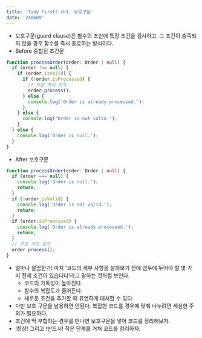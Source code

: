 ```yaml
---
title: 'Tidy First? ch1. 보호구문'
date: '240609'
---
```


- 보호구문(guard clause)은 함수의 초반에 특정 조건을 검사하고, 그 조건이 충족되지 않을 경우 함수를 즉시 종료하는 방식이다.
- Before 중첩된 조건문

```typescript
function processOrder(order: Order | null) {
  if (order !== null) {
    if (order.isValid) {
      if (!order.isProcessed) {
        // 주문 처리 로직
        order.process();
      } else {
        console.log('Order is already processed.');
      }
    } else {
      console.log('Order is not valid.');
    }
  } else {
    console.log('Order is null.');
  }
}
```

- After 보호구문

```typescript
function processOrder(order: Order | null) {
  if (order === null) {
    console.log('Order is null.');
    return;
  }
  if (!order.isValid) {
    console.log('Order is not valid.');
    return;
  }
  if (order.isProcessed) {
    console.log('Order is already processed.');
    return;
  }
  // 주문 처리 로직
  order.process();
}
```

- 얼마나 깔끔한가! 마치 '코드의 세부 사항을 살펴보기 전에 염두에 두어야 할 몇 가지 전제 조건이 있습니다'라고 말하는 것처럼 보인다.
  - 코드의 가독성이 높아진다.
  - 함수의 복잡도가 줄어든다.
  - 새로운 조건을 추가할 때 유연하게 대처할 수 있다.
- 다만 보호 구문을 남용하면 안된다. 복잡한 코드를 경우에 맞춰 나누려면 세심한 주의가 필요하다.
- 조건에 딱 부합하는 경우를 만나면 보호구문을 넣어 코드를 정리해보자.
- !항상! 그리고 !반드시! 작은 단계를 거쳐 코드를 정리하자.
